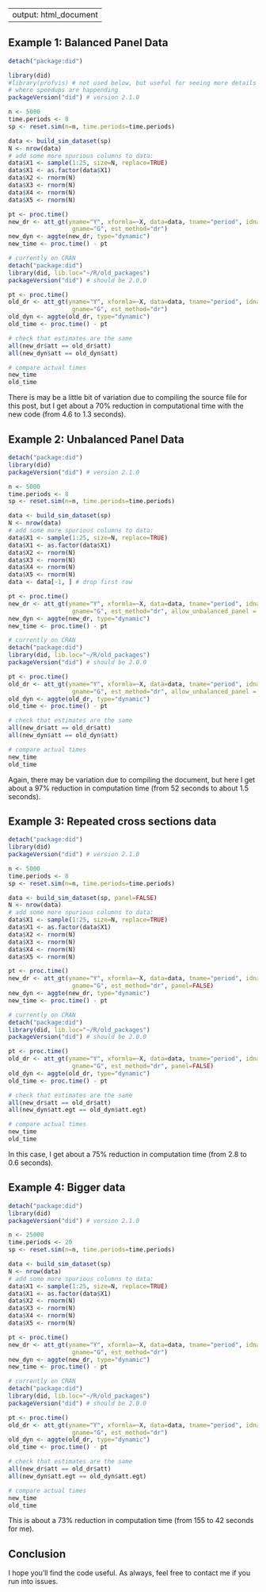 --
output: html_document
--

## Example 1: Balanced Panel Data

```r
detach("package:did")

library(did)
#library(profvis) # not used below, but useful for seeing more details about 
# where speedups are happending
packageVersion("did") # version 2.1.0

n <- 5000
time.periods <- 8
sp <- reset.sim(n=n, time.periods=time.periods)

data <- build_sim_dataset(sp)
N <- nrow(data)
# add some more spurious columns to data:
data$X1 <- sample(1:25, size=N, replace=TRUE)
data$X1 <- as.factor(data$X1)
data$X2 <- rnorm(N)
data$X3 <- rnorm(N)
data$X4 <- rnorm(N)
data$X5 <- rnorm(N)

pt <- proc.time()
new_dr <- att_gt(yname="Y", xformla=~X, data=data, tname="period", idname="id",
                  gname="G", est_method="dr")
new_dyn <- aggte(new_dr, type="dynamic")
new_time <- proc.time() - pt

# currently on CRAN
detach("package:did")
library(did, lib.loc="~/R/old_packages") 
packageVersion("did") # should be 2.0.0

pt <- proc.time()
old_dr <- att_gt(yname="Y", xformla=~X, data=data, tname="period", idname="id",
                  gname="G", est_method="dr")
old_dyn <- aggte(old_dr, type="dynamic")
old_time <- proc.time() - pt

# check that estimates are the same
all(new_dr$att == old_dr$att)
all(new_dyn$att == old_dyn$att)

# compare actual times
new_time
old_time
```

There is may be a little bit of variation due to compiling the source file for this post, but I get about a 70% reduction in computational time with the new code (from 4.6 to 1.3 seconds).

## Example 2: Unbalanced Panel Data

```r
detach("package:did")
library(did)
packageVersion("did") # version 2.1.0

n <- 5000
time.periods <- 8
sp <- reset.sim(n=n, time.periods=time.periods)

data <- build_sim_dataset(sp)
N <- nrow(data)
# add some more spurious columns to data:
data$X1 <- sample(1:25, size=N, replace=TRUE)
data$X1 <- as.factor(data$X1)
data$X2 <- rnorm(N)
data$X3 <- rnorm(N)
data$X4 <- rnorm(N)
data$X5 <- rnorm(N)
data <- data[-1, ] # drop first row

pt <- proc.time()
new_dr <- att_gt(yname="Y", xformla=~X, data=data, tname="period", idname="id",
                  gname="G", est_method="dr", allow_unbalanced_panel = TRUE)
new_dyn <- aggte(new_dr, type="dynamic")
new_time <- proc.time() - pt

# currently on CRAN
detach("package:did")
library(did, lib.loc="~/R/old_packages") 
packageVersion("did") # should be 2.0.0

pt <- proc.time()
old_dr <- att_gt(yname="Y", xformla=~X, data=data, tname="period", idname="id",
                  gname="G", est_method="dr", allow_unbalanced_panel = TRUE)
old_dyn <- aggte(old_dr, type="dynamic")
old_time <- proc.time() - pt

# check that estimates are the same
all(new_dr$att == old_dr$att)
all(new_dyn$att == old_dyn$att)

# compare actual times
new_time
old_time
```

Again, there may be variation due to compiling the document, but here I get about a 97% reduction in computation time (from 52 seconds to about 1.5 seconds).

## Example 3: Repeated cross sections data

```r
detach("package:did")
library(did)
packageVersion("did") # version 2.1.0

n <- 5000
time.periods <- 8
sp <- reset.sim(n=n, time.periods=time.periods)

data <- build_sim_dataset(sp, panel=FALSE)
N <- nrow(data)
# add some more spurious columns to data:
data$X1 <- sample(1:25, size=N, replace=TRUE)
data$X1 <- as.factor(data$X1)
data$X2 <- rnorm(N)
data$X3 <- rnorm(N)
data$X4 <- rnorm(N)
data$X5 <- rnorm(N)

pt <- proc.time()
new_dr <- att_gt(yname="Y", xformla=~X, data=data, tname="period", idname="id",
                  gname="G", est_method="dr", panel=FALSE)
new_dyn <- aggte(new_dr, type="dynamic")
new_time <- proc.time() - pt

# currently on CRAN
detach("package:did")
library(did, lib.loc="~/R/old_packages") 
packageVersion("did") # should be 2.0.0

pt <- proc.time()
old_dr <- att_gt(yname="Y", xformla=~X, data=data, tname="period", idname="id",
                  gname="G", est_method="dr", panel=FALSE)
old_dyn <- aggte(old_dr, type="dynamic")
old_time <- proc.time() - pt

# check that estimates are the same
all(new_dr$att == old_dr$att)
all(new_dyn$att.egt == old_dyn$att.egt)

# compare actual times
new_time
old_time
```

In this case, I get about a 75% reduction in computation time (from 2.8 to 0.6 seconds).

## Example 4: Bigger data

```r
detach("package:did")
library(did)
packageVersion("did") # version 2.1.0

n <- 25000
time.periods <- 20
sp <- reset.sim(n=n, time.periods=time.periods)

data <- build_sim_dataset(sp)
N <- nrow(data)
# add some more spurious columns to data:
data$X1 <- sample(1:25, size=N, replace=TRUE)
data$X1 <- as.factor(data$X1)
data$X2 <- rnorm(N)
data$X3 <- rnorm(N)
data$X4 <- rnorm(N)
data$X5 <- rnorm(N)

pt <- proc.time()
new_dr <- att_gt(yname="Y", xformla=~X, data=data, tname="period", idname="id",
                  gname="G", est_method="dr")
new_dyn <- aggte(new_dr, type="dynamic")
new_time <- proc.time() - pt

# currently on CRAN
detach("package:did")
library(did, lib.loc="~/R/old_packages") 
packageVersion("did") # should be 2.0.0

pt <- proc.time()
old_dr <- att_gt(yname="Y", xformla=~X, data=data, tname="period", idname="id",
                  gname="G", est_method="dr")
old_dyn <- aggte(old_dr, type="dynamic")
old_time <- proc.time() - pt

# check that estimates are the same
all(new_dr$att == old_dr$att)
all(new_dyn$att.egt == old_dyn$att.egt)

# compare actual times
new_time
old_time
```

This is about a 73% reduction in computation time (from 155 to 42 seconds for me).

## Conclusion

I hope you'll find the code useful.  As always, feel free to contact me if you run into issues.
